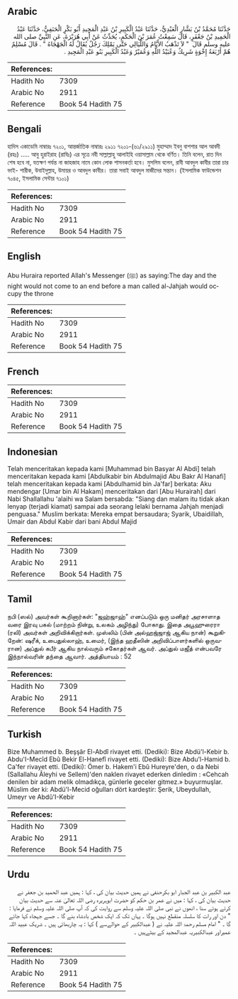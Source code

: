 ## Arabic


<div dir="rtl" lang="ar" style={{fontSize:'larger',backgroundColor:'#f8f9fa',padding:20}}>
حَدَّثَنَا مُحَمَّدُ بْنُ بَشَّارٍ الْعَبْدِيُّ، حَدَّثَنَا عَبْدُ الْكَبِيرِ بْنُ عَبْدِ الْمَجِيدِ أَبُو بَكْرٍ الْحَنَفِيُّ، حَدَّثَنَا عَبْدُ الْحَمِيدِ بْنُ جَعْفَرٍ، قَالَ سَمِعْتُ عُمَرَ بْنَ الْحَكَمِ، يُحَدِّثُ عَنْ أَبِي هُرَيْرَةَ، عَنِ النَّبِيِّ صلى الله عليه وسلم قَالَ ‏ "‏ لاَ تَذْهَبُ الأَيَّامُ وَاللَّيَالِي حَتَّى يَمْلِكَ رَجُلٌ يُقَالُ لَهُ الْجَهْجَاهُ ‏"‏ ‏.‏ قَالَ مُسْلِمٌ هُمْ أَرْبَعَةُ إِخْوَةٍ شَرِيكٌ وَعُبَيْدُ اللَّهِ وَعُمَيْرٌ وَعَبْدُ الْكَبِيرِ بَنُو عَبْدِ الْمَجِيدِ ‏.‏
</div>
<div style={{backgroundColor:'#f8f9fa',padding:20, marginBottom: 10}}><table> <thead> <tr> <th>References:</th> <th></th> </tr> </thead> <tbody><tr><td>Hadith No</td><td>7309</td></tr><tr><td>Arabic No</td><td>2911</td></tr><tr><td>Reference</td><td>Book 54 Hadith 75</td></tr></tbody></table></div>

## Bengali


<div dir="ltr" lang="bn" style={{fontSize:'larger',backgroundColor:'#f8f9fa',padding:20}}>
হাদিস একাডেমি নাম্বারঃ ৭২০১, আন্তর্জাতিক নাম্বারঃ ২৯১১ ৭২০১-(৬১/২৯১১) মুহাম্মাদ ইবনু বাশশার আল আবদী (রহঃ) ..... আবু হুরাইরাহ (রাযিঃ) এর সূত্রে নবী সাল্লাল্লাহু আলাইহি ওয়াসাল্লাম থেকে বর্ণিত। তিনি বলেন, রাত দিন শেষ হবে না, যতক্ষণ পর্যন্ত না জাহজাহ নামে কোন লোক শাসনকর্তা হবে। মুসলিম বলেন, রাবী আবদুল কাবীর তারা চার ভাই- শারীক, উবাইদুল্লাহ, উমায়র ও আবদুল কাবীর। তারা সবাই আবদুল মাজীদের সন্তান। (ইসলামিক ফাউন্ডেশন ৭০৪৫, ইসলামিক সেন্টার ৭১০১)
</div>
<div style={{backgroundColor:'#f8f9fa',padding:20, marginBottom: 10}}><table> <thead> <tr> <th>References:</th> <th></th> </tr> </thead> <tbody><tr><td>Hadith No</td><td>7309</td></tr><tr><td>Arabic No</td><td>2911</td></tr><tr><td>Reference</td><td>Book 54 Hadith 75</td></tr></tbody></table></div>

## English


<div dir="ltr" lang="en" style={{fontSize:'larger',backgroundColor:'#f8f9fa',padding:20}}>
Abu Huraira reported Allah's Messenger (ﷺ) as saying:The day and the night would not come to an end before a man called al-Jahjah would occupy the throne
</div>
<div style={{backgroundColor:'#f8f9fa',padding:20, marginBottom: 10}}><table> <thead> <tr> <th>References:</th> <th></th> </tr> </thead> <tbody><tr><td>Hadith No</td><td>7309</td></tr><tr><td>Arabic No</td><td>2911</td></tr><tr><td>Reference</td><td>Book 54 Hadith 75</td></tr></tbody></table></div>

## French


<div dir="ltr" lang="fr" style={{fontSize:'larger',backgroundColor:'#f8f9fa',padding:20}}>

</div>
<div style={{backgroundColor:'#f8f9fa',padding:20, marginBottom: 10}}><table> <thead> <tr> <th>References:</th> <th></th> </tr> </thead> <tbody><tr><td>Hadith No</td><td>7309</td></tr><tr><td>Arabic No</td><td>2911</td></tr><tr><td>Reference</td><td>Book 54 Hadith 75</td></tr></tbody></table></div>

## Indonesian


<div dir="ltr" lang="id" style={{fontSize:'larger',backgroundColor:'#f8f9fa',padding:20}}>
Telah menceritakan kepada kami [Muhammad bin Basyar Al Abdi] telah menceritakan kepada kami [Abdulkabir bin Abdulmajid Abu Bakr Al Hanafi] telah menceritakan kepada kami [Abdulhamid bin Ja'far] berkata: Aku mendengar [Umar bin Al Hakam] menceritakan dari [Abu Hurairah] dari Nabi Shallallahu 'alaihi wa Salam bersabda: "Siang dan malam itu tidak akan lenyap (terjadi kiamat) sampai ada seorang lelaki bernama Jahjah menjadi penguasa." Muslim berkata: Mereka empat bersaudara; Syarik, Ubaidillah, Umair dan Abdul Kabir dari bani Abdul Majid
</div>
<div style={{backgroundColor:'#f8f9fa',padding:20, marginBottom: 10}}><table> <thead> <tr> <th>References:</th> <th></th> </tr> </thead> <tbody><tr><td>Hadith No</td><td>7309</td></tr><tr><td>Arabic No</td><td>2911</td></tr><tr><td>Reference</td><td>Book 54 Hadith 75</td></tr></tbody></table></div>

## Tamil


<div dir="ltr" lang="ta" style={{fontSize:'larger',backgroundColor:'#f8f9fa',padding:20}}>
நபி (ஸல்) அவர்கள் கூறினார்கள்: "ஜஹ்ஜாஹ்" எனப்படும் ஒரு மனிதர் அரசாளாத வரை இரவு பகல் (மாற்றம் நின்று, உலகம் அழிந்து) போகாது. இதை அபூஹுரைரா (ரலி) அவர்கள் அறிவிக்கிறார்கள். முஸ்லிம் (பின் அல்ஹஜ்ஜாஜ் ஆகிய நான்) கூறுகிறேன்: ஷரீக், உபைதுல்லாஹ், உமைர், (இந்த ஹதீஸின் அறிவிப்பாளர்களில் ஒருவரான) அப்துல் கபீர் ஆகிய நால்வரும் சகோதர்கள் ஆவர். அப்துல் மஜீத் என்பவரே இந்நால்வரின் தந்தை ஆவார். அத்தியாயம் : 52
</div>
<div style={{backgroundColor:'#f8f9fa',padding:20, marginBottom: 10}}><table> <thead> <tr> <th>References:</th> <th></th> </tr> </thead> <tbody><tr><td>Hadith No</td><td>7309</td></tr><tr><td>Arabic No</td><td>2911</td></tr><tr><td>Reference</td><td>Book 54 Hadith 75</td></tr></tbody></table></div>

## Turkish


<div dir="ltr" lang="tr" style={{fontSize:'larger',backgroundColor:'#f8f9fa',padding:20}}>
Bize Muhammed b. Beşşâr El-Abdî rivayet etti. (Dediki): Bize Abdü'l-Kebir b. Abdu'I-Mecîd Ebû Bekir El-Hanefî rivayet etti. (Dediki): Bize Abdu'l-Hamid b. Ca'fer rivayet etti. (Dediki): Ömer b. Hakem'i Ebû Hureyre'den, o da Nebi (Sallallahu Âleyhi ve Sellem)'den naklen rivayet ederken dinledim : «Cehcah denilen bir adam melik olmadıkça, günlerle geceler gitmez.» buyurmuşlar. Müslim der ki: Abdü'l-Mecid oğulları dört kardeştir: Şerik, Ubeydullah, Umeyr ve Abdû'I-Kebir
</div>
<div style={{backgroundColor:'#f8f9fa',padding:20, marginBottom: 10}}><table> <thead> <tr> <th>References:</th> <th></th> </tr> </thead> <tbody><tr><td>Hadith No</td><td>7309</td></tr><tr><td>Arabic No</td><td>2911</td></tr><tr><td>Reference</td><td>Book 54 Hadith 75</td></tr></tbody></table></div>

## Urdu


<div dir="rtl" lang="ur" style={{fontSize:'larger',backgroundColor:'#f8f9fa',padding:20}}>
عبد الکبیر بن عبد الجبار ابو بکرحنفی نے ہمیں حدیث بیان کی ، کہا : ہمیں عبد الحمید بن جعفر نے حدیث بیان کی ، کہا : میں نے عمر بن حکم کو حضرت ابوہریرہ رضی اللہ تعالیٰ عنہ سے حدیث بیان کرتے ہوئے سنا ، انھوں نے نبی صلی اللہ علیہ وسلم سے روایت کی کہ آپ صلی اللہ علیہ وسلم نے فرمایا : " دن اور رات کا سلسلہ منقطع نہیں ہوگا ۔ یہاں تک کہ ایک شخص بادشاہ بنے گا ۔ جسے جہجاہ کہا جائے گا ۔ " امام مسلم رحمۃ اللہ علیہ نے ( عبدالکبیر کے حوالےسے ) کہا : یہ چاربھائی ہیں ۔ شریک عبید اللہ عمیراور عبدالکبیریہ عبدالمجید کے بیٹےہیں ۔
</div>
<div style={{backgroundColor:'#f8f9fa',padding:20, marginBottom: 10}}><table> <thead> <tr> <th>References:</th> <th></th> </tr> </thead> <tbody><tr><td>Hadith No</td><td>7309</td></tr><tr><td>Arabic No</td><td>2911</td></tr><tr><td>Reference</td><td>Book 54 Hadith 75</td></tr></tbody></table></div>